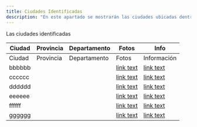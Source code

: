 ```yaml
---
title: Ciudades Identificadas
description: "En este apartado se mostrarán las ciudades ubicadas dentro de las zonas identificadas, además de información y fotos de las mismas."
---
```


Las ciudades identificadas 

| Ciudad | Provincia | Departamento | Fotos        | Info              |
| ------ | --------- | ------------ | ------------ | ----------------- |
| Ciudad | Provincia | Departamento | Fotos        | Información       |
| bbbbbb |           |              | [link text](http://dev.nodeca.com)        | [link text](http://dev.nodeca.com)    |
| cccccc |           |              | [link text](http://dev.nodeca.com)        | [link text](http://dev.nodeca.com)    |
| dddddd |           |              | [link text](http://dev.nodeca.com)        | [link text](http://dev.nodeca.com)    |
| eeeeee |           |              | [link text](http://dev.nodeca.com)        | [link text](http://dev.nodeca.com)    |
| ffffff |           |              | [link text](http://dev.nodeca.com)        | [link text](http://dev.nodeca.com)    |
| gggggg |           |              | [link text](http://dev.nodeca.com)        | [link text](http://dev.nodeca.com)    |
